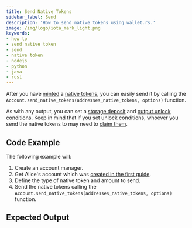 ```yaml
---
title: Send Native Tokens
sidebar_label: Send
description: 'How to send native tokens using wallet.rs.'
image: /img/logo/iota_mark_light.png
keywords:
- how to
- send native token
- send
- native token
- nodejs
- python
- java
- rust
---
```



After you have [minted](01_mint_native_token.mdx) a
[native tokens](https://wiki.iota.org/introduction/develop/explanations/what_is_stardust/tokenization#native-tokens),
you can easily send it by calling the `Account.send_native_tokens(addresses_native_tokens, options)` function.

As with any output, you can set a
[storage deposit](https://wiki.iota.org/introduction/develop/explanations/what_is_stardust/storage_deposit) and
[output unlock conditions](https://wiki.iota.org/introduction/develop/explanations/what_is_stardust/unlock_conditions).
Keep in mind that if you set unlock conditions, whoever you send the native tokens to may need to
[claim them](../outputs_and_transactions/04_claim_outputs.mdx).

## Code Example

<ReplaceNativeTokenId/>

The following example will:

1. Create an account manager.
2. Get Alice's account which was [created in the first guide](../accounts_and_addresses/01_create_a_wallet_account.mdx).
3. Define the type of native token and amount to send.
4. Send the native tokens calling the `Account.send_native_tokens(addresses_native_tokens, options)` function.

<Tabs groupId="language">
    <TabItem value="rust" label="Rust">
        <RustCode/>
    </TabItem>
    <TabItem value="nodejs" label="Nodejs">
        <NodejsCode/>
    </TabItem>
    <TabItem value="python" label="Python">
        <PythonCode/>
    </TabItem>
    <TabItem value="java" label="Java">
        <JavaCode/>
    </TabItem>
</Tabs>

## Expected Output

<Tabs groupId="language">
    <TabItem value="rust" label="Rust">
        <RustOutput/>
    </TabItem>
    <TabItem value="nodejs" label="Nodejs">
        <NodejsOutput/>
    </TabItem>
    <TabItem value="python" label="Python">
        <PythonOutput/>
    </TabItem>
    <TabItem value="java" label="Java">
        <JavaOutput/>
    </TabItem>
</Tabs>

